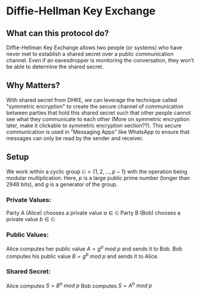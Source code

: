 #  Diffie-Hellman Key Exchange

## What can this protocol do?

Diffie-Hellman Key Exchange allows two people (or systems) who have never met to establish a shared secret over a public communication channel. Even if an eavesdropper is monitoring the conversation, they won’t be able to determine the shared secret.

## Why Matters?

With shared secret from DHKE, we can leverage the technique called "symmetric encryption" to create the secure channel of communication between parties that hold this shared secret such that other people cannot see what they communicate to each other (More on symmetric encryption later, make it clickable to symmetric encryption section??). This secure communication is used in "Messaging Apps" like WhatsApp to ensure that messages can only be read by the sender and receiver.  

## Setup
We work within a cyclic group $\mathbb{G}=\{1,2,…,p−1\}$ with the operation being modular multiplication. Here, $p$ is a large public prime number (longer than 2948 bits), and $g$ is a generator of the group.

<Quiz id="1" />

### Private Values:

Party A (Alice) chooses a private value $a \in \mathbb{G}$
Party B (Bob) chooses a private value $b \in \mathbb{G}$

### Public Values:

Alice computes her public value $A = g^a\ mod\ p$ and sends it to Bob.
Bob computes his public value $B = g^b\ mod\ p$ and sends it to Alice.

### Shared Secret:

Alice computes $S = B^a\ mod\ p$
Bob computes $S = A^b\ mod\ p$

<Quiz id="2" />
